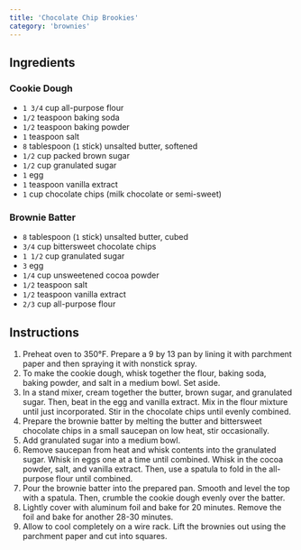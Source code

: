 ```yaml
---
title: 'Chocolate Chip Brookies'
category: 'brownies'
---
```


## Ingredients

### Cookie Dough

- `1 3/4` cup all-purpose flour
- `1/2` teaspoon baking soda
- `1/2` teaspoon baking powder
- `1` teaspoon salt
- `8` tablespoon (`1` stick) unsalted butter, softened
- `1/2` cup packed brown sugar
- `1/2` cup granulated sugar
- `1` egg
- `1` teaspoon vanilla extract
- `1` cup chocolate chips (milk chocolate or semi-sweet)

### Brownie Batter

- `8` tablespoon (`1` stick) unsalted butter, cubed
- `3/4` cup bittersweet chocolate chips
- `1 1/2` cup granulated sugar
- `3` egg
- `1/4` cup unsweetened cocoa powder
- `1/2` teaspoon salt
- `1/2` teaspoon vanilla extract
- `2/3` cup all-purpose flour

## Instructions

1. Preheat oven to 350°F. Prepare a 9 by 13 pan by lining it with parchment paper and then spraying it with nonstick spray.
2. To make the cookie dough, whisk together the flour, baking soda, baking powder, and salt in a medium bowl. Set aside.
3. In a stand mixer, cream together the butter, brown sugar, and granulated sugar. Then, beat in the egg and vanilla extract. Mix in the flour mixture until just incorporated. Stir in the chocolate chips until evenly combined.
4. Prepare the brownie batter by melting the butter and bittersweet chocolate chips in a small saucepan on low heat, stir occasionally.
5. Add granulated sugar into a medium bowl.
6. Remove saucepan from heat and whisk contents into the granulated sugar. Whisk in eggs one at a time until combined. Whisk in the cocoa powder, salt, and vanilla extract. Then, use a spatula to fold in the all-purpose flour until combined.
7. Pour the brownie batter into the prepared pan. Smooth and level the top with a spatula. Then, crumble the cookie dough evenly over the batter.
8. Lightly cover with aluminum foil and bake for 20 minutes. Remove the foil and bake for another 28-30 minutes.
9. Allow to cool completely on a wire rack. Lift the brownies out using the parchment paper and cut into squares.
